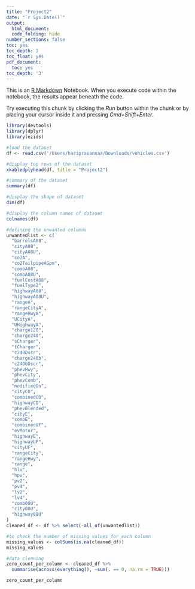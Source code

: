 ```yaml
---
title: "Project2"
date: "`r Sys.Date()`"
output:
  html_document:
  code_folding: hide
number_sections: false
toc: yes
toc_depth: 3
toc_float: yes
pdf_document:
  toc: yes
toc_depth: '3'
---
```


This is an [R Markdown](http://rmarkdown.rstudio.com) Notebook. When you execute code within the notebook, the results appear beneath the code. 

Try executing this chunk by clicking the *Run* button within the chunk or by placing your cursor inside it and pressing *Cmd+Shift+Enter*. 

```r
library(devtools)
library(dplyr)
library(ezids) 
```
```r
#load the dataset
df <- read.csv('/Users/hariprasannaa/Downloads/vehicles.csv')

#display top rows of the dataset
xkabledplyhead(df, title = "Project2")

#summary of the dataset
summary(df)
```

```r
#display the shape of dataset
dim(df)
```

```r
#display the column names of dataset
colnames(df)
```

```r

#defining the unwanted columns
unwantedlist <- c(
  "barrelsA08",
  "cityA08",
  "cityA08U",
  "co2A",
  "co2TailpipeAGpm",
  "combA08",
  "combA08U",
  "fuelCostA08",
  "fuelType2",
  "highwayA08",
  "highwayA08U",
  "rangeA",
  "rangeCityA",
  "rangeHwyA",
  "UCityA",
  "UHighwayA",
  "charge120",
  "charge240",
  "sCharger",
  "tCharger",
  "c240Dscr",
  "charge240b",
  "c240bDscr",
  "phevHwy",
  "phevCity",
  "phevComb",
  "modifiedOn",
  "cityCD",
  "combinedCD",
  "highwayCD",
  "phevBlended",
  "cityE",
  "combE",
  "combinedUF",
  "evMotor",
  "highwayE",
  "highwayUF",
  "cityUF",
  "rangeCity",
  "rangeHwy",
  "range",
  "hlv",
  "hpv",
  "pv2",
  "pv4",
  "lv2",
  "lv4",
  "comb08U",
  "city08U",
  "highway08U"
)
cleaned_df <- df %>% select(-all_of(unwantedlist))
```
```r
#to check the number of missing values for each column
missing_values <- colSums(is.na(cleaned_df))
missing_values
```
```r
#data cleaning
zero_count_per_column <- cleaned_df %>%
  summarise(across(everything(), ~sum(. == 0, na.rm = TRUE)))

zero_count_per_column
```
